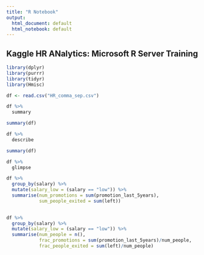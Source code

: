 ```yaml
---
title: "R Notebook"
output:
  html_document: default
  html_notebook: default
---
```

## Kaggle HR ANalytics: Microsoft R Server Training

```r
library(dplyr)
library(purrr)
library(tidyr)
library(Hmisc)
```
```r
df <- read.csv("HR_comma_sep.csv")

df %>%
  summary

summary(df)
```

```r
df %>% 
  describe

summary(df)
```

```r
df %>% 
  glimpse
```

  
```r
df %>%
  group_by(salary) %>% 
  mutate(salary_low = (salary == "low")) %>%
  summarise(num_promotions = sum(promotion_last_5years),
            sum_people_exited = sum(left))
  
```
```r
df %>%
  group_by(salary) %>% 
  mutate(salary_low = (salary == "low")) %>%
  summarise(num_people = n(),
            frac_promotions = sum(promotion_last_5years)/num_people,
            frac_people_exited = sum(left)/num_people)
  
```

